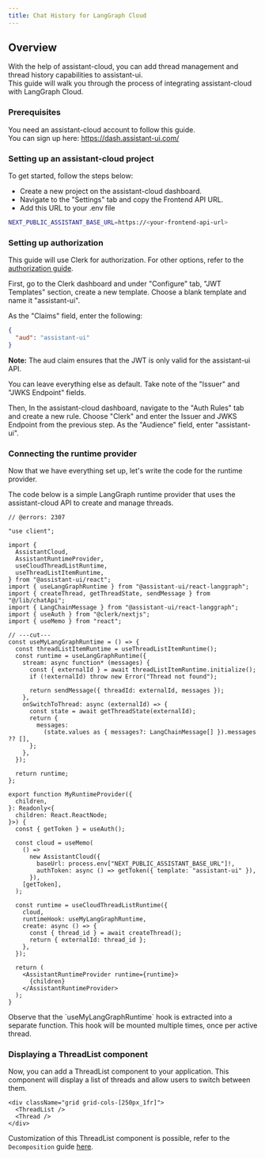 ```yaml
---
title: Chat History for LangGraph Cloud
---
```


## Overview

With the help of assistant-cloud, you can add thread management and thread history capabilities to assistant-ui.  
This guide will walk you through the process of integrating assistant-cloud with LangGraph Cloud.

### Prerequisites

You need an assistant-cloud account to follow this guide.  
You can sign up here: https://dash.assistant-ui.com/

### Setting up an assistant-cloud project

To get started, follow the steps below:

- Create a new project on the assistant-cloud dashboard.
- Navigate to the "Settings" tab and copy the Frontend API URL.
- Add this URL to your .env file

```bash
NEXT_PUBLIC_ASSISTANT_BASE_URL=https://<your-frontend-api-url>
```

### Setting up authorization

This guide will use Clerk for authorization. For other options, refer to the [authorization guide](/docs/cloud/authorization).

First, go to the Clerk dashboard and under "Configure" tab, "JWT Templates" section, create a new template. Choose a blank template and name it "assistant-ui".

As the "Claims" field, enter the following:

```json
{
  "aud": "assistant-ui"
}
```

<Callout emoji="⚠️">
  <b>Note:</b> The aud claim ensures that the JWT is only valid for the
  assistant-ui API.
</Callout>

You can leave everything else as default. Take note of the "Issuer" and "JWKS Endpoint" fields.

Then, In the assistant-cloud dashboard, navigate to the "Auth Rules" tab and create a new rule. Choose "Clerk" and enter the Issuer and JWKS Endpoint from the previous step. As the "Audience" field, enter "assistant-ui".

### Connecting the runtime provider

Now that we have everything set up, let's write the code for the runtime provider.

The code below is a simple LangGraph runtime provider that uses the assistant-cloud API to create and manage threads.

```tsx twoslash {1-2,5-6,19,27,29-36,38-45}
// @errors: 2307

"use client";

import {
  AssistantCloud,
  AssistantRuntimeProvider,
  useCloudThreadListRuntime,
  useThreadListItemRuntime,
} from "@assistant-ui/react";
import { useLangGraphRuntime } from "@assistant-ui/react-langgraph";
import { createThread, getThreadState, sendMessage } from "@/lib/chatApi";
import { LangChainMessage } from "@assistant-ui/react-langgraph";
import { useAuth } from "@clerk/nextjs";
import { useMemo } from "react";

// ---cut---
const useMyLangGraphRuntime = () => {
  const threadListItemRuntime = useThreadListItemRuntime();
  const runtime = useLangGraphRuntime({
    stream: async function* (messages) {
      const { externalId } = await threadListItemRuntime.initialize();
      if (!externalId) throw new Error("Thread not found");

      return sendMessage({ threadId: externalId, messages });
    },
    onSwitchToThread: async (externalId) => {
      const state = await getThreadState(externalId);
      return {
        messages:
          (state.values as { messages?: LangChainMessage[] }).messages ?? [],
      };
    },
  });

  return runtime;
};

export function MyRuntimeProvider({
  children,
}: Readonly<{
  children: React.ReactNode;
}>) {
  const { getToken } = useAuth();

  const cloud = useMemo(
    () =>
      new AssistantCloud({
        baseUrl: process.env["NEXT_PUBLIC_ASSISTANT_BASE_URL"]!,
        authToken: async () => getToken({ template: "assistant-ui" }),
      }),
    [getToken],
  );

  const runtime = useCloudThreadListRuntime({
    cloud,
    runtimeHook: useMyLangGraphRuntime,
    create: async () => {
      const { thread_id } = await createThread();
      return { externalId: thread_id };
    },
  });

  return (
    <AssistantRuntimeProvider runtime={runtime}>
      {children}
    </AssistantRuntimeProvider>
  );
}
```

<Callout emoji="💡">
  Observe that the `useMyLangGraphRuntime` hook is extracted into a separate
  function. This hook will be mounted multiple times, once per active thread.
</Callout>

### Displaying a ThreadList component

Now, you can add a ThreadList component to your application. This component will display a list of threads and allow users to switch between them.

```tsx
<div className="grid grid-cols-[250px_1fr]">
  <ThreadList />
  <Thread />
</div>
```

Customization of this ThreadList component is possible, refer to the `Decomposition` guide [here](/docs/ui/styled/Decomposition#threadlist).
